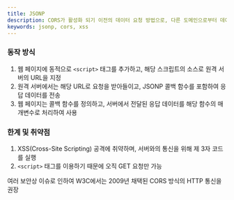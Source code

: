 ```yaml
---
title: JSONP
description: CORS가 활성화 되기 이전의 데이터 요청 방법으로, 다른 도메인으로부터 데이터를 가져오기 위해 사용하는 방법
keywords: jsonp, cors, xss
---
```


### 동작 방식

1. 웹 페이지에 동적으로 `<script>` 태그를 추가하고, 해당 스크립트의 소스로 원격 서버의 URL을 지정
2. 원격 서버에서는 해당 URL로 요청을 받아들이고, JSONP 콜백 함수를 포함하여 응답 데이터를 전송
3. 웹 페이지는 콜백 함수를 정의하고, 서버에서 전달된 응답 데이터를 해당 함수의 매개변수로 처리하여 사용

### 한계 및 취약점

1. XSS(Cross-Site Scripting) 공격에 취약하며, 서버와의 통신을 위해 제 3자 코드를 실행
2. `<script>` 태그를 이용하기 때문에 오직 GET 요청만 가능

여러 보안상 이슈로 인하여 W3C에서는 2009년 채택된 CORS 방식의 HTTP 통신을 권장
